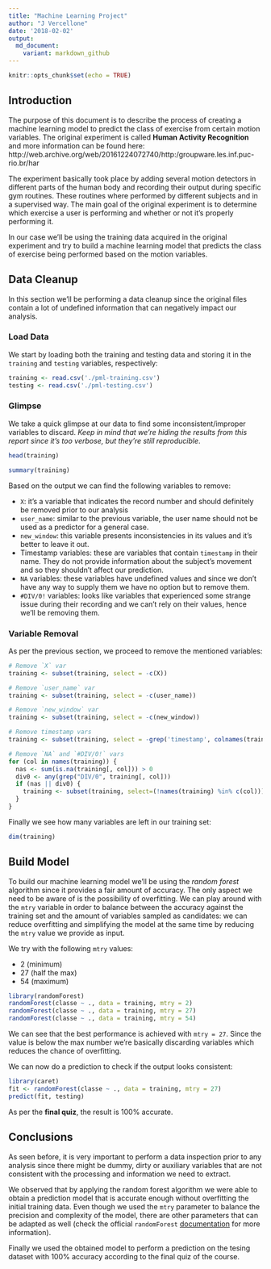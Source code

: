 ```yaml
---
title: "Machine Learning Project"
author: "J Vercellone"
date: '2018-02-02'
output:
  md_document:
    variant: markdown_github
---
```


```r
knitr::opts_chunk$set(echo = TRUE)
```

## Introduction

The purpose of this document is to describe the process of creating a machine learning model to predict the class of exercise from certain motion variables. The original experiment is called **Human Activity Recognition** and more information can be found here:
http://web.archive.org/web/20161224072740/http:/groupware.les.inf.puc-rio.br/har

The experiment basically took place by adding several motion detectors in different parts of the human body and recording their output during specific gym routines. These routines where performed by different subjects and in a supervised way. The main goal of the original experiment is to determine which exercise a user is performing and whether or not it's properly performing it.

In our case we'll be using the training data acquired in the original experiment and try to build a machine learning model that predicts the class of exercise being performed based on the motion variables.

## Data Cleanup

In this section we'll be performing a data cleanup since the original files contain a lot of undefined information that can negatively impact our analysis.

### Load Data

We start by loading both the training and testing data and storing it in the `training` and `testing` variables, respectively:
```r
training <- read.csv('./pml-training.csv')
testing <- read.csv('./pml-testing.csv')
```

### Glimpse

We take a quick glimpse at our data to find some inconsistent/improper variables to discard. _Keep in mind that we're hiding the results from this report since it's too verbose, but they're still reproducible_.

```r
head(training)
```

```r
summary(training)
```

Based on the output we can find the following variables to remove:

- `X`: it's a variable that indicates the record number and should definitely be removed prior to our analysis
- `user_name`: similar to the previous variable, the user name should not be used as a predictor for a general case.
- `new_window`: this variable presents inconsistencies in its values and it's better to leave it out.
- Timestamp variables: these are variables that contain `timestamp` in their name. They do not provide information about the subject's movement and so they shouldn't affect our prediction.
- `NA` variables: these variables have undefined values and since we don't have any way to supply them we have no option but to remove them.
- `#DIV/0!` variables: looks like variables that experienced some strange issue during their recording and we can't rely on their values, hence we'll be removing them.

### Variable Removal

As per the previous section, we proceed to remove the mentioned variables:
```r
# Remove `X` var
training <- subset(training, select = -c(X))

# Remove `user_name` var
training <- subset(training, select = -c(user_name))

# Remove `new_window` var
training <- subset(training, select = -c(new_window))

# Remove timestamp vars
training <- subset(training, select = -grep('timestamp', colnames(training)))

# Remove `NA` and `#DIV/0!` vars
for (col in names(training)) {
  nas <- sum(is.na(training[, col])) > 0
  div0 <- any(grep("DIV/0", training[, col]))
  if (nas || div0) {
    training <- subset(training, select=(!names(training) %in% c(col)))
  }
}
```

Finally we see how many variables are left in our training set:
```r
dim(training)
```

## Build Model

To build our machine learning model we'll be using the _random forest_ algorithm since it provides a fair amount of accuracy. The only aspect we need to be aware of is the possibility of overfitting. We can play around with the `mtry` variable in order to balance between the accuracy against the training set and the amount of variables sampled as candidates: we can reduce overfitting and simplifying the model at the same time by reducing the `mtry` value we provide as input.

We try with the following `mtry` values:

- 2 (minimum)
- 27 (half the max)
- 54 (maximum)

```r
library(randomForest)
randomForest(classe ~ ., data = training, mtry = 2)
randomForest(classe ~ ., data = training, mtry = 27)
randomForest(classe ~ ., data = training, mtry = 54)
```

We can see that the best performance is achieved with `mtry = 27`. Since the value is below the max number we're basically discarding variables which reduces the chance of overfitting.

We can now do a prediction to check if the output looks consistent:
```r
library(caret)
fit <- randomForest(classe ~ ., data = training, mtry = 27)
predict(fit, testing)
```

As per the **final quiz**, the result is 100% accurate.

## Conclusions

As seen before, it is very important to perform a data inspection prior to any analysis since there might be dummy, dirty or auxiliary variables that are not consistent with the processing and information we need to extract.

We observed that by applying the random forest algorithm we were able to obtain a prediction model that is accurate enough without overfitting the initial training data. Even though we used the `mtry` parameter to balance the precision and complexity of the model, there are other parameters that can be adapted as well (check the official `randomForest` [documentation](https://cran.r-project.org/web/packages/randomForest/randomForest.pdf) for more information).

Finally we used the obtained model to perform a prediction on the tesing dataset with 100% accuracy according to the final quiz of the course.